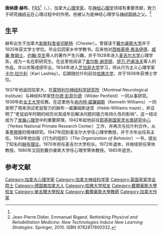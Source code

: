 {{NoteTA
|G1=People
|G2=TO
|1=zh-cn:女王大学;zh-tw:皇后大學;zh-hk:皇后大學;
|2=zh-hans:麦吉尔;zh-hk:麥基爾;zh-tw:麥基爾;
}}
{{Infobox scientist
|name=唐納德·赫布
|image = 
|image_size =
|caption =
|birth_date = {{Birth date|1904|7|22|mf=y}}
|birth_place = {{CAN}}[[新斯科舍省|新斯科舍省]][[切斯特|切斯特]]
|death_date = {{Death date and age|1985|8|20|1904|7|22}}
|death_place = {{CAN}}新斯科舍省切斯特
|residence = {{CAN}}
|nationality = {{CAN}}
|field = 心理学
|work_institution = [[蒙特利尔神经科学研究所|蒙特利尔神经科学研究所]]<br />[[女王大学_(加拿大)|女王大学]]<br />[[耶基斯国家灵长类研究中心|耶基斯国家灵长类研究中心]]<br />[[麦吉尔大学|麦吉尔大学]]<ref>{{Cite web |url=http://www.mcgill.ca/hebb/biographies/ |title=Biographies of Donald Olding Hebb<!-- Bot generated title --> |accessdate=2012-02-17 |archive-date=2011-11-25 |archive-url=https://web.archive.org/web/20111125121637/http://www.mcgill.ca/hebb/biographies/ |dead-url=no }}</ref>
|alma_mater =  [[戴尔豪斯大学|戴尔豪斯大学]]<br />[[麦吉尔大学|麦吉尔大学]]<br />[[哈佛大学|哈佛大学]]
|doctoral_advisor =
|doctoral_students =
|known_for =  [[细胞结集理论|细胞结集理论]]
|prizes = [[皇家学会院士|皇家学会院士]]<ref name="frs">{{cite journal|title=Donald Olding Hebb, 22 July 1904 - 20 August 1985|journal=Biographical Memoirs of Fellows of the Royal Society|date=1996-11-01|doi=10.1098/rsbm.1996.0012|url=http://rsbm.royalsocietypublishing.org/content/42/193|language=en|volume=42|pages=193–204|issn=0080-4606|accessdate=2018-04-02|author=Peter M. Milner, Brenda Milner, O. C, F. R. S}}</ref>
|religion =
|footnotes =
}}
'''唐纳德·赫布'''，[[皇家学会院士|FRS]]<ref name="frs"/>（{{lang-en|Donald Olding Hebb}}，{{bd|1904年|7月22日|1985年|8月20日|Hebb, Donald Olding}}），加拿大[[心理学家|心理学家]]，在[[神经心理学|神经心理学]]领域有重要贡献，致力于研究[[神经元|神经元]]在心理过程中的作用。他被认为是神经心理学与[[神经网络|神经网络]]之父。<ref>Jean-Pierre Didier, Emmanuel Bigand. ''Rethinking Physical and Rehabilitation Medicine: New Technologies Induce New Learning Strategies''. Springer, 2010. ISBN 9782817800332.</ref>

==生平==
赫布出生于加拿大[[新斯科舍省|新斯科舍省]][[切斯特|切斯特]]（Chester）。曾就读于[[戴尔豪斯大学|戴尔豪斯大学]]并于1925年获文学士学位。毕业后回家乡中学教书。后来他对[[西格蒙德·弗洛伊德|西格蒙德·弗洛伊德]]、[[威廉·詹姆士|威廉·詹姆士]]、[[约翰·布罗德斯·华生|约翰·华生]]等人的著作产生兴趣，并于1928年进入[[麦吉尔大学|麦吉尔大学]]心理学系，成为一名在职研究生。在这里他阅读了[[查尔斯·斯科特·谢灵顿|查尔斯·谢灵顿]]、[[伊万·巴甫洛夫|伊万·巴甫洛夫]]等人的作品，并以优等成绩毕业。1934年进入[[芝加哥大学|芝加哥大学]]学习，师从行为主义心理学家[[卡尔·拉什利|卡尔·拉什利]]（Karl Lashley）。后跟随拉什利前往[[哈佛大学|哈佛大学]]，并于1936年获博士学位。

1937年他返回加拿大，在[[蒙特利尔神经科学研究所|蒙特利尔神经科学研究所]]（Montreal Neurological Institute）与神经科学家[[怀尔德·彭菲尔德|怀尔德·彭菲尔德]]（Wilder Penfield）一同从事研究。1939年赴[[女王大学_(加拿大)|女王大学]]任教。在这里他与[[肯内特·威廉姆斯|肯内特·威廉姆斯]]（Kenneth Williams）一同发明了用来测试老鼠智力的赫布－威廉姆斯迷宫（Hebb-Williams maze），并证明了“老鼠幼年时期的经历对其成年后解决问题的能力有持久性的影响”，这一结论成为了[[发展心理学|发展心理学]]中的重要原理。1942年起他前往[[耶基斯国家灵长类研究中心|耶基斯国家灵长类研究中心]]（Yerkes National Primate Research Center）工作，并再次与拉什利合作，从事[[黑猩猩|黑猩猩]]的情绪研究。1947年回到麦吉尔大学任心理学教授，并于次年出任系主任。1949年他出版《行为的组织》（''The Organization of Behavior''）一书，提出了知名的[[赫布理论|赫布理论]]。1970年担任麦吉尔大学校长。1972年退休，并继续担任荣休教授。1980年又回到戴尔豪斯大学任心理学荣休教授。1985年逝世。

== 参考文献 ==
{{Reflist}}

{{Authority control}}
{{DEFAULTSORT:Hebb, Donald Olding}}
[[Category:加拿大心理学家|Category:加拿大心理学家]]
[[Category:加拿大神经科学家|Category:加拿大神经科学家]]
[[Category:英国皇家学会院士|Category:英国皇家学会院士]]
[[Category:德国裔加拿大人|Category:德国裔加拿大人]]
[[Category:哈佛大学校友|Category:哈佛大学校友]]
[[Category:戴爾豪斯大學校友|Category:戴爾豪斯大學校友]]
[[Category:麥吉爾大學校友|Category:麥吉爾大學校友]]
[[Category:戴爾豪斯大學教師|Category:戴爾豪斯大學教師]]
[[Category:加拿大作家|Category:加拿大作家]]